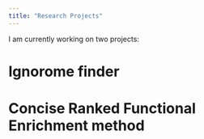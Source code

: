 ```yaml
---
title: "Research Projects"
---
```


I am currently working on two projects:

# Ignorome finder 

# Concise Ranked Functional Enrichment method
